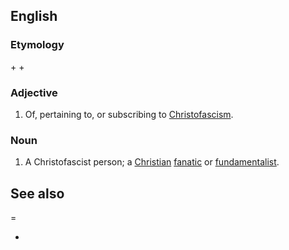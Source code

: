 ==English==

===Etymology===
{{derv|en|Christ}} + {{morph|en|-o-}} + {{derv|en|fascist}}

===Adjective===
{{rfv|attributive use of noun}}
{{en-adj|-}}

# {{pejorative}} Of, pertaining to, or subscribing to [[Christofascism]].

===Noun===
{{en-noun}}

# {{pejorative}} A Christofascist person; a [[Christian]] [[fanatic]] or [[fundamentalist]].

==See also===
* {{pedia|Christofascism}}